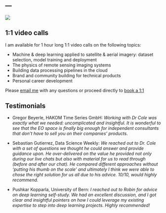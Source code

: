 ---
---

![](robin.png){fig-align="centre"}

## 1:1 video calls

I am available for 1 hour long 1:1 video calls on the following topics:

- Machine & deep learning applied to satellite & aerial imagery: dataset selection, model training and deployment
- The physics of remote sensing imaging systems
- Building data processing pipelines in the cloud
- Brand and community building for technical products
- Personal career development

Please [email me](mailto:robin@deep-field-insights.com) with any questions or proceed directly to [book a 1:1](https://calendly.com/robmarkcole/)

## Testimonials
- Gregor Beyerle, HAKOM Time Series GmbH: *Working with Dr Cole was exactly what we needed: uncomplicated and insightful. It is wonderful to see that the EO space is finally big enough for independent consultants that don’t have to sell you on their companies’ products.*

- Sebastian Gutierrez, Data Science Weekly: *We reached out to Dr. Cole with a set of questions we thought he could answer and provide guidance upon. He over-delivered on the value he provided not only during our live chats but also with material for us to read through (before and after our chat). He compared different approaches without 'putting his thumb on the scale' and ultimately I think we were able to chose the right solution for us all due to his advice. 10/10, would highly recommend.*

- Pushkar Kopparla, University of Bern: *I reached out to Robin for advice on deep learning self-study. We had an excellent discussion, and I got clear and insightful pointers on how I could leverage my existing expertise to step into deep learning projects. Highly recommended!*